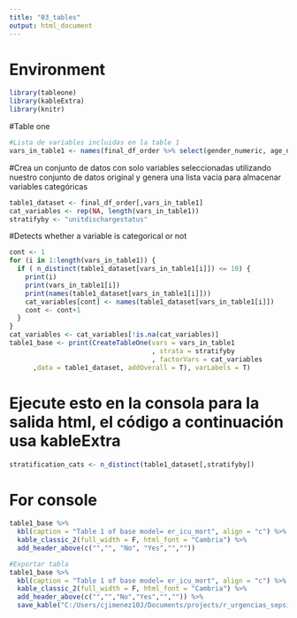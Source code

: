 ```yaml
---
title: "03_tables"
output: html_document
---
```


# Environment
```r
library(tableone)
library(kableExtra)
library(knitr)
```

#Table one
```r
#Lista de variables incluidas en la table 1
vars_in_table1 <- names(final_df_order %>% select(gender_numeric, age_numeric,ethnicity,hospitalid, wardid,apacheadmissiondx,admissionheight,hospitaladmitoffset,hospitaladmitsource,hospitaldischargeyear,hospitaldischargeoffset,hospitaldischargelocation, hospitaldischargestatus, unittype,unitadmitsource,unitvisitnumber,unitstaytype,admissionweight,dischargeweight,unitdischargeoffset,unitdischargelocation, unitdischargestatus,culturetakenoffset, culturesite, organism,antibiotic, sensitivitylevel))
```

#Crea un conjunto de datos con solo variables seleccionadas utilizando nuestro conjunto de datos original y genera una lista vacía para almacenar variables categóricas
```r
table1_dataset <- final_df_order[,vars_in_table1]
cat_variables <- rep(NA, length(vars_in_table1))
stratifyby <- "unitdischargestatus"
```

#Detects whether a variable is categorical or not
```r
cont <- 1
for (i in 1:length(vars_in_table1)) {
  if ( n_distinct(table1_dataset[vars_in_table1[i]]) <= 10) {
    print(i)
    print(vars_in_table1[i])
    print(names(table1_dataset[vars_in_table1[i]]))
    cat_variables[cont] <- names(table1_dataset[vars_in_table1[i]])
    cont <- cont+1
  }
} 
cat_variables <- cat_variables[!is.na(cat_variables)]
table1_base <- print(CreateTableOne(vars = vars_in_table1
                                    , strata = stratifyby
                                    , factorVars = cat_variables
      ,data = table1_dataset, addOverall = T), varLabels = T)

```
# Ejecute esto en la consola para la salida html, el código a continuación usa kableExtra
```r
stratification_cats <- n_distinct(table1_dataset[,stratifyby])
```
# For console

```r
table1_base %>%
  kbl(caption = "Table 1 of base model= er_icu_mort", align = "c") %>%
  kable_classic_2(full_width = F, html_font = "Cambria") %>%
  add_header_above(c("","", "No", "Yes","",""))

#Exportar tabla
table1_base %>%
  kbl(caption = "Table 1 of base model= er_icu_mort", align = "c") %>%
  kable_classic_2(full_width = F, html_font = "Cambria") %>%
  add_header_above(c("","","No","Yes","","")) %>%
  save_kable("C:/Users/cjimenez10J/Documents/projects/r_urgencias_sepsis/r_urgencias_sepsis/Figures/table1_base.html", zoom = 10)
```


